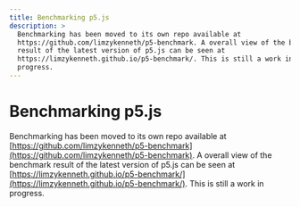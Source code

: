 ```yaml
---
title: Benchmarking p5.js
description: >
  Benchmarking has been moved to its own repo available at
  https://github.com/limzykenneth/p5-benchmark. A overall view of the benchmark
  result of the latest version of p5.js can be seen at
  https://limzykenneth.github.io/p5-benchmark/. This is still a work in
  progress.
---
```

# Benchmarking p5.js

Benchmarking has been moved to its own repo available at [https://github.com/limzykenneth/p5-benchmark](https://github.com/limzykenneth/p5-benchmark). A overall view of the benchmark result of the latest version of p5.js can be seen at [https://limzykenneth.github.io/p5-benchmark/](https://limzykenneth.github.io/p5-benchmark/). This is still a work in progress.
